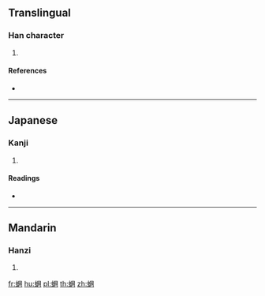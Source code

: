 {{character info/new}}
==Translingual==

===Han character===
{{Han char|rn=142|rad=虫|as=06|sn=12|four=|canj=LIBKK}}

# {{defn|Han|sort=虫06}}

====References====
* {{Han ref|kx=1082.200|dkj=33032|dj=1550.200|hdz=42849.080|uh=86E7|ud=34535}}

----

==Japanese==

===Kanji===
{{ja-kanji|grade=|rs=虫06}}

# {{defn|lang=ja|sort=虫06}}

====Readings====
* {{ja-readings|on=[[ぼう]] (bō), [[もう]] (mō)|kun=|nanori=}}

----

==Mandarin==

===Hanzi===
{{cmn-hanzi|pin=[[wǎng]] ([[wang3]])|wg=wang<sup>3</sup>}}

# {{defn|lang=cmn|sort=虫06}}

[[fr:蛧]]
[[hu:蛧]]
[[pl:蛧]]
[[th:蛧]]
[[zh:蛧]]